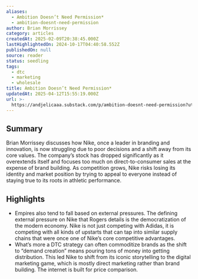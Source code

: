 ```yaml
---
aliases:
  - Ambition Doesn’t Need Permission*
  - ambition-doesnt-need-permission
author: Brian Morrissey
category: articles
createdAt: 2025-02-09T20:38:45.000Z
lastHighlightedOn: 2024-10-17T04:40:58.552Z
publishedOn: null
source: reader
status: seedling
tags:
  - dtc
  - marketing
  - wholesale
title: Ambition Doesn’t Need Permission*
updatedAt: 2025-04-12T15:55:19.000Z
url: >-
  https://andjelicaaa.substack.com/p/ambition-doesnt-need-permission?utm_source=post-email-title&publication_id=18831&post_id=147183073&utm_campaign=email-post-title&isFreemail=false&r=og9hp&triedRedirect=true&utm_medium=email
---
```

## Summary

Brian Morrissey discusses how Nike, once a leader in branding and innovation, is now struggling due to poor decisions and a shift away from its core values. The company’s stock has dropped significantly as it overextends itself and focuses too much on direct-to-consumer sales at the expense of brand building. As competition grows, Nike risks losing its identity and market position by trying to appeal to everyone instead of staying true to its roots in athletic performance.

## Highlights

- Empires also tend to fall based on external pressures. The defining external pressure on Nike that Rogers details is the democratization of the modern economy. Nike is not just competing with Adidas, it is competing with all kinds of upstarts that can tap into similar supply chains that were once one of Nike’s core competitive advantages.
- What’s more a DTC strategy can often commoditize brands as the shift to “demand creation” means pouring tons of money into getting distribution. This led Nike to shift from its iconic storytelling to the digital marketing game, which is mostly direct marketing rather than brand building. The internet is built for price comparison.
